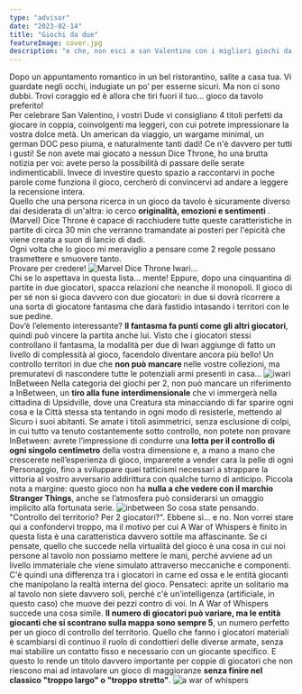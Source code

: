 ```yaml
---
type: "advisor"
date: "2023-02-14"
title: "Giochi da due"
featureImage: cover.jpg
description: "e che, non esci a san Valentino con i migliori giochi da due?"
---
```


<AdvisorIntro>
  Dopo un appuntamento romantico in un bel ristorantino, salite a casa tua. Vi guardate negli occhi, indugiate un po’
  per esserne sicuri. Ma non ci sono dubbi. Trovi coraggio ed è allora che tiri fuori il tuo... gioco da tavolo
  preferito! <br />
  Per celebrare San Valentino, i vostri Dude vi consigliano 4 titoli perfetti da giocare in coppia, coinvolgenti ma leggeri,
  con cui potrete impressionare la vostra dolce metà. Un american da viaggio, un wargame minimal, un german DOC peso piuma,
  e naturalmente tanti dadi! Ce n'è davvero per tutti i gusti!
</AdvisorIntro>

<AdvisorBit slug="marvel-dice-throne" writer="Tia">
  Se non avete mai giocato a nessun Dice Throne, ho una brutta notizia per voi: avete perso la possibilità di passare
  delle serate indimenticabili. Invece di investire questo spazio a raccontarvi in poche parole come funziona il gioco,
  cercherò di convincervi ad andare a leggere la recensione intera. <br />
  Quello che una persona ricerca in un gioco da tavolo è sicuramente diverso dai desiderata di un'altra: io cerco <strong>
    originalità, emozioni e sentimenti
  </strong>. (Marvel) Dice Throne è capace di racchiudere tutte queste caratteristiche in partite di circa 30 min che verranno
  tramandate ai posteri per l'epicità che viene creata a suon di lancio di dadi. <br />
  Ogni volta che lo gioco mi meraviglio a pensare come 2 regole possano trasmettere e smuovere tanto.
  <br />
  Provare per credere!
</AdvisorBit>

<img src="../../reviews/marvel-dice-throne/game1.jpg" alt="Marvel Dice Throne" />

<AdvisorBit slug="iwari" writer="Fora">
  Iwari… <br />
  Chi se lo aspettava in questa lista… mente! Eppure, dopo una cinquantina di partite in due giocatori, spacca relazioni
  che neanche il monopoli. Il gioco di per sé non si gioca davvero con due giocatori: in due si dovrà ricorrere a una sorta
  di giocatore fantasma che darà fastidio intasando i territori con le sue pedine.
  <br />
  Dov’è l’elemento interessante? <strong>Il fantasma fa punti come gli altri giocatori</strong>, quindi può vincere la partita
  anche lui. Visto che i giocatori stessi controllano il fantasma, la modalità per due di Iwari aggiunge di fatto un livello
  di complessità al gioco, facendolo diventare ancora più bello! Un controllo territori in due che <strong>
    non può mancare
  </strong> nelle vostre collezioni, ma premuratevi di nascondere tutte le potenziali armi presenti in casa…
</AdvisorBit>

<img src="../../reviews/iwari/game1.jpg" alt="iwari" />

<AdvisorBit slug="inbetween" writer="Dadi-Daddy">
InBetween
Nella categoria dei giochi per 2, non può mancare un riferimento a InBetween, un <strong>tiro alla fune interdimensionale</strong> che vi immergerà nella cittadina di Upsidville, dove una Creatura sta minacciando di far sparire ogni cosa e la Città stessa sta tentando in ogni modo di resisterle, mettendo al Sicuro i suoi abitanti. Se amate i titoli asimmetrici, senza esclusione di colpi, in cui tutto va tenuto costantemente sotto controllo, non potete non provare InBetween: avrete l’impressione di condurre una <strong>lotta per il controllo di ogni singolo centimetro</strong> della vostra dimensione e, a mano a mano che crescerete nell’esperienza di gioco, imparerete a vender cara la pelle di ogni Personaggio, fino a sviluppare quei tatticismi necessari a strappare la vittoria al vostro avversario addirittura con qualche turno di anticipo. Piccola nota a margine: questo gioco non ha <strong>nulla a che vedere con il marchio Stranger Things</strong>, anche se l’atmosfera può considerarsi un omaggio implicito alla fortunata serie.

</AdvisorBit>

<img src="../../reviews/inbetween/game1.jpg" alt="inbetween" />

<AdvisorBit slug="a-war-of-whispers" writer="Angelo M Pero">
So cosa state pensando. "Controllo del territorio? Per 2 giocatori?". Ebbene sì... e no. Non vorrei stare qui a confondervi troppo, ma il motivo per cui A War of Whispers è finito in questa lista è una caratteristica davvero sottile ma affascinante. Se ci pensate, quello che succede nella virtualità del gioco è una cosa in cui noi persone al tavolo non possiamo mettere le mani, perché avviene ad un livello immateriale che viene simulato attraverso meccaniche e componenti. C'è quindi una differenza tra i giocatori in carne ed ossa e le entità giocanti che manipolano la realtà interna del gioco. Pensateci: aprite un solitario ma al tavolo non siete davvero soli, perché c'è un'intelligenza (artificiale, in questo caso) che muove dei pezzi contro di voi.
In A War of Whispers succede una cosa simile. <strong>Il numero di giocatori può variare, ma le entità giocanti che si scontrano sulla mappa sono sempre 5</strong>, un numero perfetto per un gioco di controllo del territorio. Quello che fanno i giocatori materiali è scambiarsi di continuo il ruolo di condottieri delle diverse armate, senza mai stabilire un contatto fisso e necessario con un giocante specifico. E questo lo rende un titolo davvero importante per coppie di giocatori che non riescono mai ad intavolare un gioco di maggioranze <strong>senza finire nel classico "troppo largo" o "troppo stretto"</strong>.

</AdvisorBit>

<img src="../../reviews/a-war-of-whispers/game1.jpg" alt="a war of whispers" />
